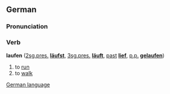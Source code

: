 ==German==
===Pronunciation===
{{IPA|[&#712;laufn&#809;]}}
===Verb===
'''laufen''' ([[second person|2]][[singular|sg.]][[present|pres.]] '''[[läufst]]''', [[third person|3]][[singular|sg.]][[present|pres.]] '''[[läuft]]''', [[past]] '''[[lief]]''', [[past participle|p.p.]] '''[[gelaufen]]''')

#to [[run]]
#to [[walk]]

[[German language]]